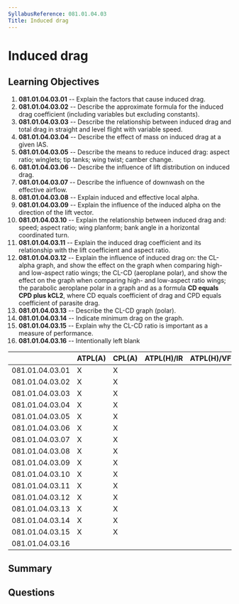 ```yaml
---
SyllabusReference: 081.01.04.03
Title: Induced drag
---
```


# Induced drag

## Learning Objectives

1. **081.01.04.03.01** -- Explain the factors that cause induced drag.
2. **081.01.04.03.02** -- Describe the approximate formula for the induced drag
   coefficient (including variables but excluding constants).
3. **081.01.04.03.03** -- Describe the relationship between induced drag and
   total drag in straight and level flight with variable speed.
4. **081.01.04.03.04** -- Describe the effect of mass on induced drag at a given
   IAS.
5. **081.01.04.03.05** -- Describe the means to reduce induced drag: aspect
   ratio; winglets; tip tanks; wing twist; camber change.
6. **081.01.04.03.06** -- Describe the influence of lift distribution on induced
   drag.
7. **081.01.04.03.07** -- Describe the influence of downwash on the effective
   airflow.
8. **081.01.04.03.08** -- Explain induced and effective local alpha.
9. **081.01.04.03.09** -- Explain the influence of the induced alpha on the
   direction of the lift vector.
10. **081.01.04.03.10** -- Explain the relationship between induced drag and:
    speed; aspect ratio; wing planform; bank angle in a horizontal coordinated
    turn.
11. **081.01.04.03.11** -- Explain the induced drag coefficient and its
    relationship with the lift coefficient and aspect ratio.
12. **081.01.04.03.12** -- Explain the influence of induced drag on: the
    CL-alpha graph, and show the effect on the graph when comparing high- and
    low-aspect ratio wings; the CL-CD (aeroplane polar), and show the effect on
    the graph when comparing high- and low-aspect ratio wings; the parabolic
    aeroplane polar in a graph and as a formula **CD equals CPD plus kCL2**,
    where CD equals coefficient of drag and CPD equals coefficient of parasite
    drag.
13. **081.01.04.03.13** -- Describe the CL-CD graph (polar).
14. **081.01.04.03.14** -- Indicate minimum drag on the graph.
15. **081.01.04.03.15** -- Explain why the CL-CD ratio is important as a measure
    of performance.
16. **081.01.04.03.16** -- Intentionally left blank

|                 | ATPL(A) | CPL(A) | ATPL(H)/IR | ATPL(H)/VFR | CPL(H) | IR  | CBIR(A) |
| --------------- | ------- | ------ | ---------- | ----------- | ------ | --- | ------- |
| 081.01.04.03.01 | X       | X      |            |             |        |     |         |
| 081.01.04.03.02 | X       | X      |            |             |        |     |         |
| 081.01.04.03.03 | X       | X      |            |             |        |     |         |
| 081.01.04.03.04 | X       | X      |            |             |        |     |         |
| 081.01.04.03.05 | X       | X      |            |             |        |     |         |
| 081.01.04.03.06 | X       | X      |            |             |        |     |         |
| 081.01.04.03.07 | X       | X      |            |             |        |     |         |
| 081.01.04.03.08 | X       | X      |            |             |        |     |         |
| 081.01.04.03.09 | X       | X      |            |             |        |     |         |
| 081.01.04.03.10 | X       | X      |            |             |        |     |         |
| 081.01.04.03.11 | X       | X      |            |             |        |     |         |
| 081.01.04.03.12 | X       | X      |            |             |        |     |         |
| 081.01.04.03.13 | X       | X      |            |             |        |     |         |
| 081.01.04.03.14 | X       | X      |            |             |        |     |         |
| 081.01.04.03.15 | X       | X      |            |             |        |     |         |
| 081.01.04.03.16 |         |        |            |             |        |     |         |

## Summary

## Questions
